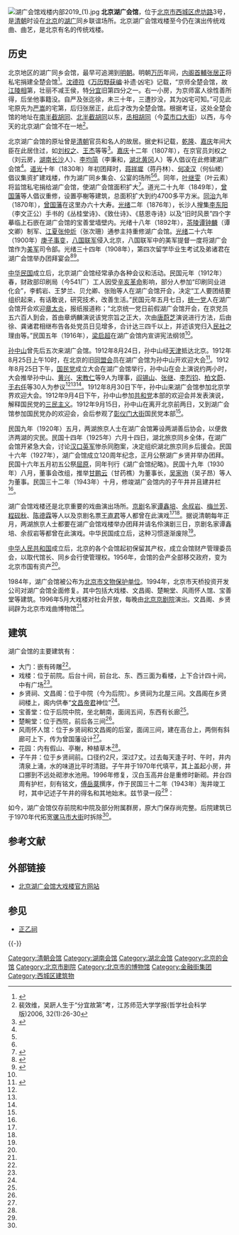 {{Coord|39.888989|116.383897|type:landmark_region:CN-11_source:GoogleMaps|display=title}}
{{文物保护单位
| 级别 = 省级
| 省区市 = 北京市
| 图片 = [[File:湖广会馆戏楼外部2019.jpg|220px]]
| 名称 = 湖广会馆
| 编号 = 3-57
| 分类 = 古建筑
| 时代 = [[明|明]]至[[清|清]]
| 所在 = [[北京市|北京市]][[宣武区|宣武区]]
| 登录 = 1984年
}}
{{Infobox Museum
|name          = 北京戏曲博物馆
|image         = 
|imagesize     = 250px
|caption       = 
|map_type      =
|map_caption   = 
|latitude      =
|longitude     =
|established   = 1997年
|dissolved     =
|location      = {{CHN}}[[北京市|北京市]][[西城区|西城区]][[虎坊路|虎坊路]]3号
|type          = 
|visitors      = 
|director      = 
|curator       = 
|publictransit = 
|website       = 
}}
[[File:湖广会馆戏楼内部2019_(1).jpg|thumb]]
'''北京湖广会馆'''，位于[[北京市|北京市]][[西城区|西城区]][[虎坊路|虎坊路]]3号，是[[清朝|清朝]]时设在[[北京|北京]]的[[湖广|湖广]]同乡联谊场所。北京湖广会馆戏楼至今仍在演出传统戏曲、曲艺，是北京有名的传统戏楼。

==历史==
北京地区的湖广同乡会馆，最早可追溯到[[明朝|明朝]]。明朝[[万历|万历]]年间，[[内阁首輔|内阁首輔]][[张居正|张居正]]将私宅捐建全楚会馆<ref name=wange>{{Cite web |url = http://news.xinhuanet.com/mrdx/2015-03/27/c_134101980.htm |title = 同乡会馆的挽歌 |author =  |date = 2015-03-27 |publisher = 新华网 |language =  |accessdate =  |quote =  |archive-date = 2017-01-18 |archive-url = https://web.archive.org/web/20170118141146/http://news.xinhuanet.com/mrdx/2015-03/27/c_134101980.htm |dead-url = no }}</ref>。[[沈德符|沈德符]]《[[万历野获编|万历野获编]]·补遗·凶宅》记载，“京师全楚会馆，故[[张居正|江陵相]]第，壮丽不减王侯，特[[严嵩|分宜]]旧第四分之一。右一小房，为京师富人徐性善所得，后坐他事籍没。自严及张迄徐，未三十年，三遭抄没，其为凶宅可知。”可见此宅原先为[[严嵩|严嵩]]的宅第，后归张居正，此后才改为全楚会馆。根据考证，这处全楚会馆的地址在[[南半截胡同|南半截胡同]]、[[北半截胡同|北半截胡同]]以东，[[菜市口大街|丞相胡同]]（今[[菜市口大街|菜市口大街]]）以西，与今天的北京湖广会馆不在一地<ref name=pei>裴效维，吴趼人生于“分宜故第”考，江苏师范大学学报(哲学社会科学版)2006, 32(1):26-30</ref>。

北京湖广会馆的原址曾是[[清朝|清朝]]官员和名人的故居。据史料记载，[[乾隆|乾隆]]、[[嘉庆|嘉庆]]年间大臣在此居住过，如[[刘权之|刘权之]]、[[王杰_(清朝)|王杰]]等等<ref name=yy>{{Cite web |url = http://www.beijinghuguang.com/comcontent_detail/&FrontComContent_list01-1385012606357ContId=5&comContentId=5.html |title = 源远流长 |author =  |date =  |publisher = 北京湖广会馆大戏楼 |language =  |accessdate =  |quote =  |archive-url = https://web.archive.org/web/20180731052453/http://www.beijinghuguang.com/comcontent_detail/%26FrontComContent_list01-1385012606357ContId%3D5%26comContentId%3D5.html |archive-date = 2018-07-31 |dead-url = yes }}</ref>。[[嘉庆|嘉庆]]十二年（1807年），在京官员刘权之（刘云房，[[湖南|湖南]][[长沙|长沙]]人）、[[李均简|李均简]]（李秉和，[[湖北|湖北]][[黄冈|黄冈]]人）等人倡议在此修建湖广会馆<ref name=yy/>。[[道光|道光]]十年（1830年）年初团拜时，[[蒋祥墀|蒋祥墀]]（蒋丹林）、[[何凌汉|何凌汉]]（何仙槎）倡议集资扩建戏楼，作为湖广同乡集会、公宴的场所<ref name=zgw/><ref name=xinwen/>。同年，[[叶继雯|叶继雯]]（叶云素）将监馆私宅捐给湖广会馆，使湖广会馆面积扩大<ref>{{Cite web  |url =http://www.chinajsb.cn/gb/content/2010-01/25/content_300314.htm  |title =湖广会馆风云际会两百年  |author =  |date =2010-01-25  |publisher =中国建设报  |language =  |accessdate =  |quote =  |archive-date =2010-02-01  |archive-url =https://web.archive.org/web/20100201031802/http://www.chinajsb.cn/gb/content/2010-01/25/content_300314.htm  |dead-url =no  }}</ref>。道光二十九年（1849年），[[曾国藩|曾国藩]]等人倡议重修，设置亭榭等建筑，总面积扩大到约4700多平方米。[[同治|同治]]九年（1870年），[[曾国藩|曾国藩]]在这里办六十大寿。[[光绪|光绪]]二年（1876年），长沙人搜集[[李东阳|李东阳]]（李文正公）手书的《丛桂堂诗》、《致仕诗》、《慈恩寺诗》以及“旧时风景”四个字摹临上石嵌在湖广会馆的宝善堂墙壁内。光绪十八年（1892年），[[茶陵|茶陵]][[谭钟麟|谭钟麟]]（谭文卿）制军、[[江夏|江夏]][[张仲炘|张仲炘]]（张次珊）通参主持重修湖广会馆。[[光绪|光绪]]二十六年（1900年）[[庚子事变|庚子事变]]，[[八国联军|八国联军]]侵入北京，八国联军中的美军提督一度将湖广会馆作为[[美军|美军]]司令部。光绪三十四年（1908年），第四次留学毕业生考试及弟诸君在湖广会馆举办团拜宴会<ref name=zgw>{{Cite web |url = http://www.china.com.cn/culture/txt/2009-02/17/content_17291415.htm |title = 逛北京 湖广会馆的故事 |author =  |date = 2009-02-17 |publisher = 中国网 |language =  |accessdate =  |quote =  |archive-date = 2013-07-15 |archive-url = https://web.archive.org/web/20130715090719/http://www.china.com.cn/culture/txt/2009-02/17/content_17291415.htm |dead-url = no }}</ref><ref name=xinwen>{{Cite web |url = http://www.chinaxwcb.com/index/2008-05/09/content_119094.htm |title = 京都会馆三戏楼 |author = 周简段 |date = 2008-05-09 |publisher = 中国新闻出版网 |language =  |accessdate =  |quote =  |archive-url = https://web.archive.org/web/20170118061237/http://www.chinaxwcb.com/index/2008-05/09/content_119094.htm |archive-date = 2017-01-18 |dead-url = yes }}</ref>。

[[中华民国|中华民国]]成立后，北京湖广会馆经常承办各种会议和活动。民国元年（1912年）春，财政部印刷局（今541厂）工人因受[[辛亥革命|辛亥革命]]影响，部分人参加“印刷同业进化会”，李鹤岩、王梦兰、贝允卿、张贻等人在湖广会馆开会，决定“工人要团结要组织起来，有话敢说，研究技术，改善生活。”民国元年五月七日，[[统一党_(中国)|统一党]]人在湖广会馆开会欢迎[[章太炎|章太炎]]，报纸报道称；“北京统一党日前假湖广会馆开会，在京党员五六百人到会，首由章炳麟演说该党宗旨之正大，次由[[唐文治|唐蔚芝]]演说进行方法，后由徐、龚诸君相继布告各处党员日见增多，合计达三四千以上，并述该党归入[[民社|民社]]之理由等。”民国五年（1916年），[[梁启超|梁启超]]在湖广会馆内宣讲宪法纲领<ref name=zgw/>。

[[孙中山|孙中山]]曾先后五次来湖广会馆。1912年8月24日，孙中山经[[天津|天津]]抵达北京。1912年8月25日上午10时，在北京的旧[[同盟会|同盟会]]员在湖广会馆为孙中山开欢迎大会<ref name=sun>{{Cite web |url = http://news.163.com/11/1003/08/7FE6CDRF0001124J.html |title = 孙中山留在北京的印迹 |author =  |date = 2011-10-03 |publisher = 网易 |language =  |accessdate =  |quote =  |archive-url = https://web.archive.org/web/20170203053946/http://news.163.com/11/1003/08/7FE6CDRF0001124J.html |archive-date = 2017-02-03 |dead-url = yes }}</ref>。1912年8月25日下午，[[国民党_(1912–1913)|国民党]]成立大会在湖广会馆举行，孙中山在会上演说约两小时，大会推举孙中山、[[黄兴|黄兴]]、[[宋教仁|宋教仁]]等9人为理事，[[阎锡山|阎锡山]]、[[张继_(中华民国)|张继]]、[[李烈钧|李烈钧]]、[[柏文蔚|柏文蔚]]、[[于右任|于右任]]等30人为参议<ref name=sun/><ref name=zgw/><ref name=xinwen/>。1912年8月30日下午，孙中山来湖广会馆参加北京学界欢迎大会。1912年9月4日下午，孙中山参加[[共和党_(中国)|共和党]]本部的欢迎会并发表演说，解释国民党的[[三民主义|三民主义]]。1912年9月15日，孙中山在离开北京前两日，又到湖广会馆参加国民党办的欢迎会，会后参观了[[广安门内大街|彰仪门大街]]国民党本部<ref name=sun/>。

民国九年（1920年）五月，两湖旅京人士在湖广会馆筹设两湖善后协会，以便救济两湖的灾民。民国十四年（1925年）六月十四日，湖北旅京同乡全体，在湖广会馆开紧急大会，讨论[[汉口|汉口]][[英军|英军]]惨杀同胞案，决定组织湖北旅京同乡后援会。民国十六年（1927年），湖广会馆成立120周年纪念，正月公祭湖广乡贤并举办团拜。民国十六年五月初五公祭[[屈原|屈原]]，同年刊行《湖广会馆纪略》。民国十九年（1930年）八月，董事会改组，推举[[甘鹏云|甘鹏云]]（甘药樵）为董事长，[[吴家驹|吴家驹]]（吴子昂）等人为董事。民国三十二年（1943年）十月，修竣湖广会馆内的子午井并且建井栏<ref name=zgw/>。

湖广会馆戏楼还是北京重要的戏曲演出场所。[[京剧|京剧]]名家[[谭鑫培|谭鑫培]]、[[余叔岩|余叔岩]]、[[梅兰芳|梅兰芳]]、[[程砚秋|程砚秋]]、[[陈德霖|陈德霖]]等人以及京剧名票[[王直君|王直君]]等人都曾在此演戏<ref name=zgw/><ref name=yy/>。据说清朝每年正月，两湖旅京人士都要在湖广会馆戏楼举办团拜并请名伶演剧三日，京剧名家谭鑫培、余叔岩等都曾在此演戏。中华民国成立后，这种习惯逐渐废除<ref name=zgw/>。

[[中华人民共和国|中华人民共和国]]成立后，北京的各个会馆起初保留其产权，成立会馆财产管理委员会，以取代馆长、同乡会行使管理权。1956年，会馆的会产全部移交政府，变为北京市国有资产<ref name=wange/>。

1984年，湖广会馆被公布为[[北京市文物保护单位|北京市文物保护单位]]。1994年，北京市天桥投资开发公司对湖广会馆全面修复。其中包括大戏楼、文昌阁、楚畹堂、风雨怀人馆、宝善堂等建筑。1996年5月大戏楼对社会开放，每晚由[[北京京剧院|北京京剧院]]演出。文昌阁、乡贤祠辟为北京市戏曲博物馆<ref name=zgw/>。

==建筑==
湖广会馆的主要建筑有：
*大门：嵌有砖雕<ref name=zgw/>。
*戏楼：位于前院。后台十间，前台北、东、西三面为看楼，上下合计四十间，中有广场<ref name=zgw/>。
*乡贤祠、文昌阁：位于中院（今为后院）。乡贤祠为北屋三间。文昌阁在乡贤祠楼上，阁内供奉“[[文昌帝君|文昌帝君]]神位”<ref name=zgw/>。
*宝善堂：位于后院中院，坐北朝南，面阔五间，东西有长廊<ref name=zgw/>。
*楚畹堂：位于西院，前后各三间<ref name=zgw/>。
*风雨怀人馆：位于乡贤祠和文昌阁的后室，面阔三间，建在高台上，两侧有斜廊可上下，传为曾国藩设计<ref name=zgw/>。
*花园：内有假山、亭榭，种植草木<ref name=zgw/>。
*子午井：位于乡贤祠前。口径约2尺，深过7丈。过去每天逢子时、午时，井内清泉上涌，水的味道比平时清甜。子午井于1970年代填平，其上盖起小房，井口挪到不远处砌渗水池用。1996年修复，汉白玉高井台是重修时新砌。井台四周有护栏，刻有铭文，[[傅岳棻|傅岳棻]]撰序，作于民国三十二年（1943年）淘井竣工时，其中记述子午井的得名和其地始末。兹节录一段<ref name=zgw/>：
{{引用|湖广馆文昌阁之下有井曰子午，[[纪昀|纪文达]]《[[阅微草堂笔记|阅微草堂笔记]]》云‘子午二时汲则甘，余时则否，其理莫明，或曰阴起午中，阳生子半，与地气应也。‘然二时何以水味独甘，其理究不可知，或说亦末足据。其地为[[徐乾学|徐司冠乾学憺园]]，[[岳锺琪|岳襄勤锺琪]]、[[刘权之|刘文恪权之]]、[[张惟寅|张运使惟寅]]、[[纪昀|纪文达昀]]、[[王杰_(清朝)|王文瑞杰]]相继居此，最后归[[汉阳|汉阳]]叶氏平安馆。自云素给谏传孙[[叶名琛|昆臣]]、[[叶名澧|润臣]]，两广事覆，乃捐为两湖会馆，地既历为名贤所居，而井泉又灵异莫测，则斯井亦宣南一掌故也。岁久不修，井以湮塞，癸未之秋，[[阳新|阳新]][[石荣暲|石荣暲荩年]]襄理馆事，言于总董[[吴家驹|吴家驹子昂]]，重加修葺，淘其秽积，浚其污垫，于是泉脉复通，其水味之应时而甘果不虚也，……斯井在文昌阁下，在久不改而灵异殊常，今兹塞而复通，井养而不知其为吾两湖文明大启之象乎，爰瓷石为阑属予铭之，垂际久远，余故序其缘起如此。}}

如今，湖广会馆仅存前院和中院及部分附属群房，原大门保存尚完整。后院建筑已于1970年代拓宽[[骡马市大街|骡马市大街]]时拆除<ref name=zgw/>。

== 参考文献 ==
{{Reflist|30em}}

==外部链接==
*[https://web.archive.org/web/20080724195403/http://www.beijinghuguang.com/ 北京湖广会馆大戏楼官方网站]

== 参见 ==
{{Portal|中国文化遗产|中国建筑|北京}}
* [[正乙祠|正乙祠]]

{{-}}
{{老北京城}}
{{北京市文物保护单位}}

[[Category:清朝会馆|Category:清朝会馆]]
[[Category:湖南会馆|Category:湖南会馆]]
[[Category:湖北会馆|Category:湖北会馆]]
[[Category:北京的会馆|Category:北京的会馆]]
[[Category:北京市剧院|Category:北京市剧院]]
[[Category:北京市的博物馆|Category:北京市的博物馆]]
[[Category:金融街集团|Category:金融街集团]]
[[Category:西城区建筑物|Category:西城区建筑物]]